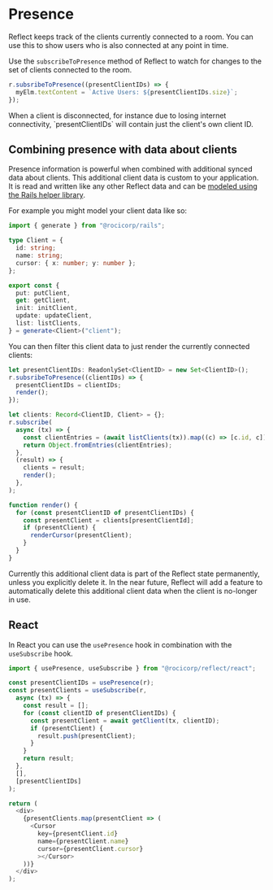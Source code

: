 
# Presence

Reflect keeps track of the clients currently connected to a room. You can use
this to show users who is also connected at any point in time.

Use the `subscribeToPresence` method of Reflect to watch for changes to the set of clients connected to the room.

```ts
r.subsribeToPresence((presentClientIDs) => {
  myElm.textContent = `Active Users: ${presentClientIDs.size}`;
});
```

<Callout type="info">
  When a client is disconnected, for instance due to losing internet
  connectivity, `presentClientIDs` will contain just the client's own client ID.
</Callout>

## Combining presence with data about clients

Presence information is powerful when combined with additional synced data about clients.
This additional client data is custom to your application. It is read and written
like any other Reflect data and can be [modeled using the Rails helper library](./data-modeling).

For example you might model your client data like so:

```ts
import { generate } from "@rocicorp/rails";

type Client = {
  id: string;
  name: string;
  cursor: { x: number; y: number };
};

export const {
  put: putClient,
  get: getClient,
  init: initClient,
  update: updateClient,
  list: listClients,
} = generate<Client>("client");
```

You can then filter this client data to just render the currently connected clients:

```ts
let presentClientIDs: ReadonlySet<ClientID> = new Set<ClientID>();
r.subsribeToPresence((clientIDs) => {
  presentClientIDs = clientIDs;
  render();
});

let clients: Record<ClientID, Client> = {};
r.subscribe(
  async (tx) => {
    const clientEntries = (await listClients(tx)).map((c) => [c.id, c]);
    return Object.fromEntries(clientEntries);
  },
  (result) => {
    clients = result;
    render();
  },
);

function render() {
  for (const presentClientID of presentClientIDs) {
    const presentClient = clients[presentClientId];
    if (presentClient) {
      renderCursor(presentClient);
    }
  }
}
```

<Callout type="info">
  Currently this additional client data is part of the Reflect state
  permanently, unless you explicitly delete it. In the near future, Reflect will
  add a feature to automatically delete this additional client data when the
  client is no-longer in use.
</Callout>

## React

In React you can use the `usePresence` hook in combination with the `useSubscribe` hook.

```ts
import { usePresence, useSubscribe } from "@rocicorp/reflect/react";

const presentClientIDs = usePresence(r);
const presentClients = useSubscribe(r,
  async (tx) => {
    const result = [];
    for (const clientID of presentClientIDs) {
      const presentClient = await getClient(tx, clientID);
      if (presentClient) {
        result.push(presentClient);
      }
    }
    return result;
  },
  [],
  [presentClientIDs]
);

return (
  <div>
    {presentClients.map(presentClient => (
      <Cursor
        key={presentClient.id}
        name={presentClient.name}
        cursor={presentClient.cursor}
        ></Cursor>
    ))}
  </div>
);

```
